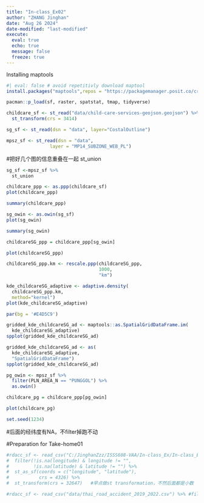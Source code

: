 ```yaml
---
title: "In-class_Ex02"
author: "ZHANG Jinghan"
date: "Aug 26 2024"
date-modified: "last-modified"
execute:
  eval: true
  echo: true
  message: false
  freeze: true
---
```


Installing maptools

```r
#| eval: false # avoid repetitivly download maptool
install.packages("maptools",repos = "https://packagemanager.posit.co/cran/2023-10-13")
```

```r
pacman::p_load(sf, raster, spatstat, tmap, tidyverse)
```

```r
childcare_sf <- st_read("data/child-care-services-geojson.geojson") %>%
  st_transform(crs = 3414)
```

```r
sg_sf <- st_read(dsn = "data", layer="CostalOutline")
```

```r
mpsz_sf <- st_read(dsn = "data", 
                layer = "MP14_SUBZONE_WEB_PL")
```

#把好几个图的信息重叠在一起 st_union

```r
sg_sf <-mpsz_sf %>%
  st_union
```

```r
childcare_ppp <- as.ppp(childcare_sf)
plot(childcare_ppp)
```

```r
summary(childcare_ppp)
```

```r
sg_owin <- as.owin(sg_sf)
plot(sg_owin)
```

```r
summary(sg_owin)
```

```r
childcareSG_ppp = childcare_ppp[sg_owin]
```

```r
plot(childcareSG_ppp)
```

```r
childcareSG_ppp.km <- rescale.ppp(childcareSG_ppp, 
                                  1000, 
                                  "km")

kde_childcareSG_adaptive <- adaptive.density(
  childcareSG_ppp.km, 
  method="kernel")
plot(kde_childcareSG_adaptive)
```

```r
par(bg = '#E4D5C9')

gridded_kde_childcareSG_ad <- maptools::as.SpatialGridDataFrame.im(
  kde_childcareSG_adaptive)
spplot(gridded_kde_childcareSG_ad)
```

```r
gridded_kde_childcareSG_ad <- as(
  kde_childcareSG_adaptive,
  "SpatialGridDataFrame")
spplot(gridded_kde_childcareSG_ad)
```

```r
pg_owin <- mpsz_sf %>%
  filter(PLN_AREA_N == "PUNGGOL") %>%
  as.owin()

childcare_pg = childcare_ppp[pg_owin]

plot(childcare_pg)  
```

```r
set.seed(1234)
```

#后面的经纬度有NA，不filter掉跑不动

#Preparation for Take-home01

```r
#rdacc_sf <- read_csv("C:/JinghanZzz/ISSS608-VAA/In-class_Ex/In-class_Ex02/data/thai_road_accident_2019_2022.csv") %>%
#  filter(!is.na(longitude) & longitude != "",
#         !is.na(latitude) & latitude != "") %>%
#  st_as_sf(coords = c("longitude", "latitude"),
#           crs = 4326) %>%
#  st_transform(crs = 32647)   #早点做st transformation，不然后面都是小数
```

```r
#rdacc_sf <- read_csv("data/thai_road_accident_2019_2022.csv") %>% #filter(!is.na(longitude) & longitude != "", !is.na(latitude) & latitude != "") %>% st_as_sf(coords = c("longitude", "latitude"), crs = 4326) %>% st_transform(crs = 32647)
```
